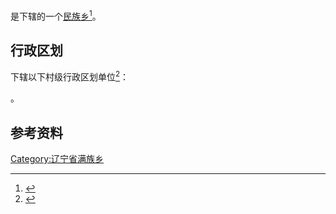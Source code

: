 {{中国乡级行政区|21/14/81/215/000}}

'''{{PAGENAMEBASE}}'''是{{PRC admin/fullname|21/14/81/215/000|3}}下辖的一个[[民族乡|民族乡]]<ref>{{PRC admin/ref sgc|{{PRC admin/parent|21/14/81/215/000}}}}</ref>。

== 行政区划 ==
{{PAGENAMEBASE}}下辖以下村级行政区划单位<ref>{{PRC admin/ref sgc|21/14/81/215/000}}</ref>：

{{PRC admin/children|21/14/81/215/000}}。

== 参考资料 ==
{{reflist}}

{{辽宁行政区划小作品}}
{{PRC admin/navcat|21/14/81/215/000}}
[[Category:辽宁省满族乡|Category:辽宁省满族乡]]